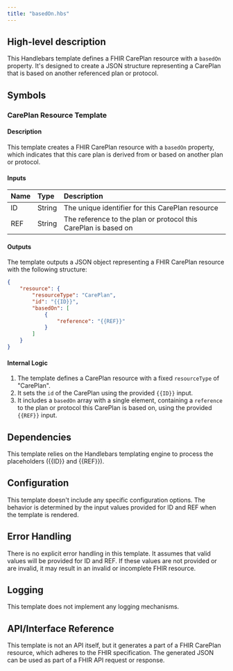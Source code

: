 ```yaml
---
title: "basedOn.hbs"
---
```


## High-level description
This Handlebars template defines a FHIR CarePlan resource with a `basedOn` property. It's designed to create a JSON structure representing a CarePlan that is based on another referenced plan or protocol.

## Symbols

### CarePlan Resource Template
#### Description
This template creates a FHIR CarePlan resource with a `basedOn` property, which indicates that this care plan is derived from or based on another plan or protocol.

#### Inputs
| Name | Type | Description |
|:-----|:-----|:------------|
| ID   | String | The unique identifier for this CarePlan resource |
| REF  | String | The reference to the plan or protocol this CarePlan is based on |

#### Outputs
The template outputs a JSON object representing a FHIR CarePlan resource with the following structure:
```json
{
    "resource": {
        "resourceType": "CarePlan",
        "id": "{{ID}}",
        "basedOn": [
            {
                "reference": "{{REF}}"
            }
        ]
    }
}
```

#### Internal Logic
1. The template defines a CarePlan resource with a fixed `resourceType` of "CarePlan".
2. It sets the `id` of the CarePlan using the provided `{{ID}}` input.
3. It includes a `basedOn` array with a single element, containing a `reference` to the plan or protocol this CarePlan is based on, using the provided `{{REF}}` input.

## Dependencies
This template relies on the Handlebars templating engine to process the placeholders ({{ID}} and {{REF}}).

## Configuration
This template doesn't include any specific configuration options. The behavior is determined by the input values provided for ID and REF when the template is rendered.

## Error Handling
There is no explicit error handling in this template. It assumes that valid values will be provided for ID and REF. If these values are not provided or are invalid, it may result in an invalid or incomplete FHIR resource.

## Logging
This template does not implement any logging mechanisms.

## API/Interface Reference
This template is not an API itself, but it generates a part of a FHIR CarePlan resource, which adheres to the FHIR specification. The generated JSON can be used as part of a FHIR API request or response.